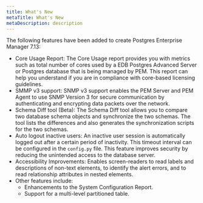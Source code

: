 ```yaml
---
title: What's New
metaTitle: What's New
metaDescription: description
---
```


The following features have been added to create Postgres Enterprise
Manager 7.13:

  - Core Usage Report: The Core Usage report provides you with metrics
    such as total number of cores used by a EDB Postgres Advanced Server
    or Postgres database that is being managed by PEM. This report can
    help you understand if you are in compliance with core-based
    licensing guidelines.
  - SMMP v3 support: SNMP v3 support enables the PEM Server and PEM
    Agent to use SNMP Version 3 for secure communication by
    authenticating and encrypting data packets over the network.
  - Schema Diff tool (Beta): The Schema Diff tool allows you to compare
    two database schema objects and synchronize the two schemas. The
    tool lists the differences and also generates the synchronization
    scripts for the two schemas.
  - Auto logout inactive users: An inactive user session is
    automatically logged out after a certain period of inactivity. This
    timeout interval can be configured in the `config.py` file. This
    feature improves security by reducing the unintended access to the
    database server.
  - Accessibility Improvements: Enables screen-readers to read labels
    and descriptions of non-text elements, to identify the alert errors,
    and to read relationship attributes in nested elements.
  - Other features include:
      - Enhancements to the System Configuration Report.
      - Support for a multi-level partitioned table.
